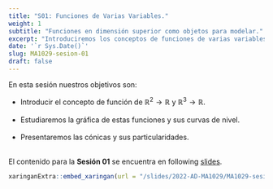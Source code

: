 ---
title: "S01: Funciones de Varias Variables."
weight: 1
subtitle: "Funciones en dimensión superior como objetos para modelar."
excerpt: "Introduciremos los conceptos de funciones de varias variables como auxiliar para modelar problemas de la vida real."
date: '`r Sys.Date()`'
slug: MA1029-sesion-01
draft: false
---

En esta sesión nuestros objetivos son:

  * Introducir el concepto de función de $\mathbb{R}^2\to \mathbb{R}$ y $\mathbb{R}^3\to\mathbb{R}$. <br/><br/>
  * Estudiaremos la gráfica de estas funciones y sus curvas de nivel. <br/><br/>
  * Presentaremos las cónicas y sus particularidades. <br/><br/>

El contenido para la **Sesión 01** se encuentra en following [slides](/slides/2022-AD-MA1029/MA1029-sesion-01).

```{r embed-xaringan, echo=FALSE}
xaringanExtra::embed_xaringan(url = "/slides/2022-AD-MA1029/MA1029-sesion-01", ratio = "4:3")
```